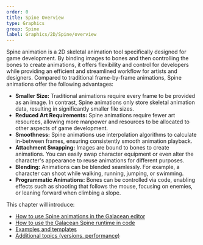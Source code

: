 ```yaml
---
order: 0
title: Spine Overview
type: Graphics
group: Spine
label: Graphics/2D/Spine/overview
---
```


Spine animation is a 2D skeletal animation tool specifically designed for game development. By binding images to bones and then controlling the bones to create animations, it offers flexibility and control for developers while providing an efficient and streamlined workflow for artists and designers. Compared to traditional frame-by-frame animations, Spine animations offer the following advantages:

- **Smaller Size:** Traditional animations require every frame to be provided as an image. In contrast, Spine animations only store skeletal animation data, resulting in significantly smaller file sizes.
- **Reduced Art Requirements:** Spine animations require fewer art resources, allowing more manpower and resources to be allocated to other aspects of game development.
- **Smoothness:** Spine animations use interpolation algorithms to calculate in-between frames, ensuring consistently smooth animation playback.
- **Attachment Swapping:** Images are bound to bones to create animations. You can easily swap character equipment or even alter the character's appearance to reuse animations for different purposes.
- **Blending:** Animations can be blended seamlessly. For example, a character can shoot while walking, running, jumping, or swimming.
- **Programmatic Animations:** Bones can be controlled via code, enabling effects such as shooting that follows the mouse, focusing on enemies, or leaning forward when climbing a slope.

This chapter will introduce:
- [How to use Spine animations in the Galacean editor](/en/docs/graphics/2D/spine/editor)
- [How to use the Galacean Spine runtime in code](/en/docs/graphics/2D/spine/runtime)
- [Examples and templates](/en/docs/graphics/2D/spine/example)
- [Additional topics (versions, performance)](/en/docs/graphics/2D/spine/other)

